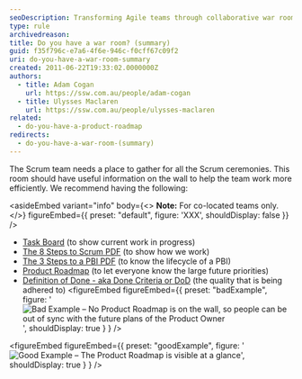 ```yaml
---
seoDescription: Transforming Agile teams through collaborative war rooms, creating a centralized space for efficient work and seamless communication.
type: rule
archivedreason:
title: Do you have a war room? (summary)
guid: f35f796c-e7a6-4f6e-946c-f0cff67c09f2
uri: do-you-have-a-war-room-summary
created: 2011-06-22T19:33:02.0000000Z
authors:
  - title: Adam Cogan
    url: https://ssw.com.au/people/adam-cogan
  - title: Ulysses Maclaren
    url: https://ssw.com.au/people/ulysses-maclaren
related:
  - do-you-have-a-product-roadmap
redirects:
  - do-you-have-a-war-room-(summary)
---
```


The Scrum team needs a place to gather for all the Scrum ceremonies. This room should have useful information on the wall to help the team work more efficiently. We recommend having the following:

<asideEmbed
  variant="info"
  body={<>
    **Note:** For co-located teams only.
  </>}
  figureEmbed={{
    preset: "default",
    figure: 'XXX',
    shouldDisplay: false
  }}
/>

* [Task Board](/the-war-room-does-your-development-room-have-an-electronic-task-board-physical-is-ok-too-for-small-co-located-teams) (to show current work in progress)
* [The 8 Steps to Scrum PDF](8StepstoScrum.pdf) (to show how we work)
* [The 3 Steps to a PBI PDF](3StepsToAPBI.pdf) (to know the lifecycle of a PBI)
* [Product Roadmap](/do-you-have-a-product-roadmap) (to let everyone know the large future priorities)
* [Definition of Done - aka Done Criteria or DoD](/definition-of-done) (the quality that is being adhered to)
<figureEmbed figureEmbed={{
  preset: "badExample",
  figure: '![Bad Example – No Product Roadmap is on the wall, so people can be out of sync with the future plans of the Product Owner](war-room-bad-example.jpg)',
  shouldDisplay: true
} } />


<figureEmbed figureEmbed={{
  preset: "goodExample",
  figure: '![Good Example – The Product Roadmap is visible at a glance ](war-room-good-example.jpg)',
  shouldDisplay: true
} } />
